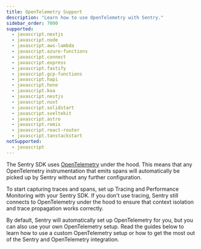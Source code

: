 ```yaml
---
title: OpenTelemetry Support
description: "Learn how to use OpenTelemetry with Sentry."
sidebar_order: 7000
supported:
  - javascript.nextjs
  - javascript.node
  - javascript.aws-lambda
  - javascript.azure-functions
  - javascript.connect
  - javascript.express
  - javascript.fastify
  - javascript.gcp-functions
  - javascript.hapi
  - javascript.hono
  - javascript.koa
  - javascript.nestjs
  - javascript.nuxt
  - javascript.solidstart
  - javascript.sveltekit
  - javascript.astro
  - javascript.remix
  - javascript.react-router
  - javascript.tanstackstart
notSupported:
  - javascript
---
```


The Sentry SDK uses [OpenTelemetry](https://opentelemetry.io/) under the hood. This means that any OpenTelemetry instrumentation that emits spans will automatically be picked up by Sentry without any further configuration.

To start capturing traces and spans, set up <PlatformLink to='/tracing'>Tracing and Performance Monitoring with your Sentry SDK</PlatformLink>. If you don't use tracing, Sentry still connects to OpenTelemetry under the hood to ensure that context isolation and trace propagation works correctly.

By default, Sentry will automatically set up OpenTelemetry for you, but you can also use your own OpenTelemetry setup. Read the guides below to learn how to use a custom OpenTelemetry setup or how to get the most out of the Sentry and OpenTelemetry integration.

<PageGrid />
